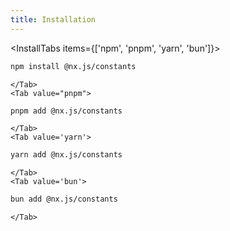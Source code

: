 ```yaml
---
title: Installation
---
```


<InstallTabs items={['npm', 'pnpm', 'yarn', 'bun']}>
    <Tab value='npm'>

```bash
npm install @nx.js/constants
```

    </Tab>
    <Tab value="pnpm">

```bash
pnpm add @nx.js/constants
```

    </Tab>
    <Tab value='yarn'>

```bash
yarn add @nx.js/constants
```

    </Tab>
    <Tab value='bun'>

```bash
bun add @nx.js/constants
```

    </Tab>

</InstallTabs>
